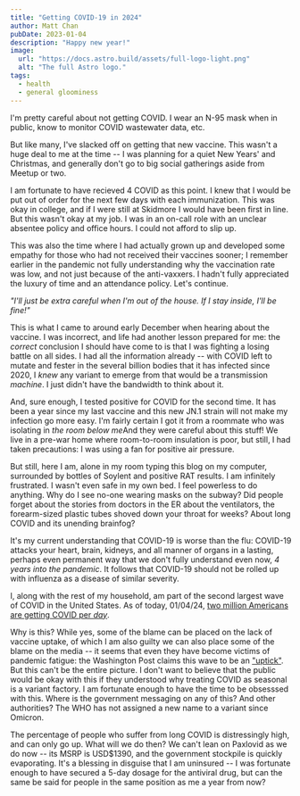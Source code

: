 ```yaml
---
title: "Getting COVID-19 in 2024"
author: Matt Chan
pubDate: 2023-01-04
description: "Happy new year!"
image:
  url: "https://docs.astro.build/assets/full-logo-light.png"
  alt: "The full Astro logo."
tags:
  - health
  - general gloominess
---
```



I'm pretty careful about not getting COVID. I wear an N-95 mask when in public, know to monitor COVID wastewater data, etc.

But like many, I've slacked off on getting that new vaccine. This wasn't a huge deal to me at the time -- I was planning for
a quiet New Years' and Christmas, and generally don't go to big social gatherings aside from Meetup or two.

I am fortunate to have recieved 4 COVID <Tooltip text="vaccines" hover="Pfizer gang, but it seems that Moderna's protection lasts longer because of its larger mRNA payload. Oh well." />
as this point. I knew that I would be put out of order for the next few days with each immunization. This was okay in college,
and if I were still at Skidmore I would have been first in line. But this wasn't okay at my job. I was in an on-call role
with an unclear absentee policy and office hours. I could not afford to slip up.

This was also the time where I had actually grown up and developed some empathy for those who had not received their
vaccines sooner; I remember earlier in the pandemic not fully understanding why the vaccination rate was low, and not just
because of the anti-vaxxers. I hadn't fully appreciated the luxury of time and an attendance policy. Let's continue.

_"I'll just be extra careful when I'm out of the house. If I stay inside, I'll be fine!"_

This is what I came to around early December when hearing about the vaccine. I was incorrect, and life had another lesson
prepared for me: the _correct_ conclusion I should have come to is that I was fighting a losing battle on all sides. I
had all the information already -- with COVID left to mutate and fester in the several billion bodies that it has
infected since 2020, I _knew_ any variant to emerge from that would be a transmission _machine_. I just didn't have the
bandwidth to think about it.

And, sure enough, I tested positive for COVID for the second time. It has been a year since my last vaccine and this new JN.1
strain will not make my infection go more easy. I'm fairly certain I got it from a roommate who
was isolating in _the room below me_<Tooltip text="." hover="To be clear, this is not an attack on them!" />And they were
careful about this stuff! We live in a pre-war home where room-to-room insulation is poor, but still, I had taken
precautions: I was using a fan for positive air pressure.

But still, here I am, alone in my room typing this blog on my computer, surrounded by bottles of Soylent and positive
RAT results. I am infinitely frustrated. I wasn't even safe in my own bed. I feel powerless to do anything.
Why do I see no-one wearing masks on the subway? Did people forget about the stories from doctors in the ER about the
ventilators, the forearm-sized plastic tubes shoved down your throat for weeks? About long COVID and its unending brainfog?

It's my current understanding that COVID-19 is worse than the flu: COVID-19 attacks your heart, brain, kidneys, and all
manner of organs in a lasting, perhaps even permanent way that we don't fully understand even now, _4 years into the pandemic_.
It follows that COVID-19 should not be rolled up with influenza as a disease of similar severity.

I, along with the rest of my household, am part of the second largest wave of COVID in the United States. As of today, 01/04/24,
[two million Americans are getting COVID per _day_](https://twitter.com/EricTopol/status/1742920414534513200/photo/1).

Why is this? While yes, some of the blame can be placed on the lack of vaccine uptake, of which I am also guilty <Tooltip text="of;" hover="I have done enough self-flagellation for the both of us before you get angry at this next paragraph. Let me vent" />
we can also place some of the blame on the media -- it seems that even they have become victims of pandemic fatigue: the
Washington Post claims this wave to be an ["uptick"](https://www.washingtonpost.com/health/2024/01/04/covid-2024-us-jn1/).
But this can't be the entire picture. I don't want to believe that the public would be okay with this if they understood why treating
COVID as seasonal is a variant factory. I am fortunate enough to have the time to be obsesssed with this.
Where is the government messaging on any of this? And other authorities? The WHO has not assigned a new name to a
variant since Omicron.

The percentage of people who suffer from long COVID
is distressingly high, and can only go up. What will we do then? We can't lean on Paxlovid as we do now -- its MSRP is
USD$1390, and the government stockpile is quickly evaporating. It's a blessing in disguise that I am uninsured --
I was fortunate enough to have secured a 5-day dosage for the antiviral drug, but can the same be said for
people in the same position as me a year from now?
